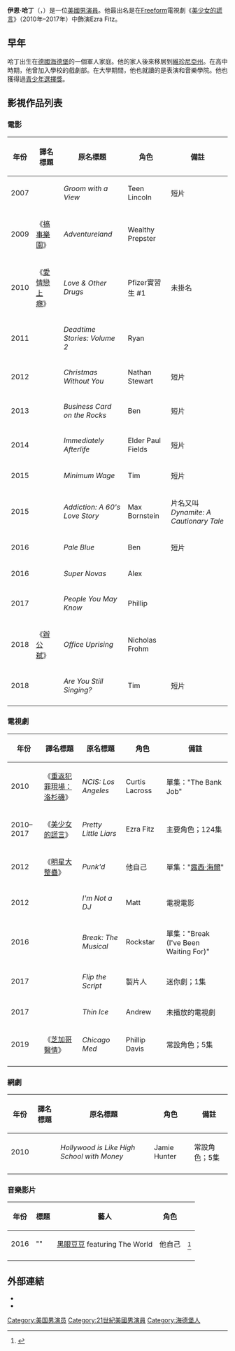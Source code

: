 {{noteTA
|G1=Movie
|G2=TV
|1=zh-hk:維珍尼亞州;zh-tw:維吉尼亞州;zh-cn:弗吉尼亚州;
}}
{{Infobox person
| name                  = 伊恩·哈丁<br />Ian Harding
| birth_name            =
| birth_date            = {{birth date and age|1986|9|16}}
| birth_place           = [[德國|德國]][[巴登-符騰堡州|巴登-符騰堡州]][[海德堡|海德堡]]
| occupation            = [[演員|演員]]
| yearsactive           = 2007年–現在
}}
'''伊恩·哈丁'''（{{lang-en|'''Ian Harding'''}}，{{bd|1986年|9月16日}}）是一位[[美國|美國]][[男演員|男演員]]。他最出名是在[[Freeform|Freeform]]電視劇《[[美少女的謊言|美少女的謊言]]》（2010年–2017年）中飾演Ezra Fitz。

== 早年 ==
哈丁出生在[[德國|德國]][[海德堡|海德堡]]的一個軍人家庭。他的家人後來移居到[[維珍尼亞州|維珍尼亞州]]。在高中時期，他曾加入學校的戲劇部。在大學期間，他也就讀的是表演和音樂學院。他也獲得過[[青少年選擇獎|青少年選擇獎]]。

== 影視作品列表 ==
=== 電影 ===
{| class="wikitable sortable"
|-
! 年份
! 譯名標題
! 原名標題
! 角色
! class="unsortable" | 備註
|-
| 2007
| {{n/a}}
| ''Groom with a View''
| Teen Lincoln
| 短片
|-
| 2009
| 《[[搞事樂園|搞事樂園]]》
| ''Adventureland''
| Wealthy Prepster
|
|-
| 2010
| 《[[愛情戀上癮|愛情戀上癮]]》
| ''Love & Other Drugs''
| Pfizer實習生 #1 
| 未掛名
|-
| 2011
| {{n/a}}
| ''Deadtime Stories: Volume 2''
| Ryan
|
|-
| 2012
| {{n/a}}
| ''Christmas Without You''
| Nathan Stewart
| 短片
|-
| 2013
| {{n/a}}
| ''Business Card on the Rocks''
| Ben
| 短片
|-
| 2014
| {{n/a}}
| ''Immediately Afterlife''
| Elder Paul Fields
| 短片
|-
| 2015
| {{n/a}}
| ''Minimum Wage''
| Tim
| 短片
|-
| 2015
| {{n/a}}
| ''Addiction: A 60's Love Story''
| Max Bornstein
| 片名又叫''Dynamite: A Cautionary Tale''
|-
| 2016
| {{n/a}}
| ''Pale Blue''
| Ben 
| 短片
|-
| 2016
| {{n/a}}
| ''Super Novas''
| Alex
|
|-
| 2017
| {{n/a}}
| ''People You May Know''
| Phillip
|
|-
| 2018
| 《[[辦公弑|辦公弑]]》
| ''Office Uprising''
| Nicholas Frohm
|
|-
| 2018
| {{n/a}}
| ''Are You Still Singing?''
| Tim
| 短片
|-
|}

=== 電視劇 ===
{| class="wikitable sortable"
|-
! 年份
! 譯名標題
! 原名標題
! 角色
! class="unsortable" | 備註
|-
| 2010
| 《[[重返犯罪現場：洛杉磯|重返犯罪現場：洛杉磯]]》
| ''NCIS: Los Angeles''
| Curtis Lacross
| 單集："The Bank Job"
|-
| 2010–2017
| 《[[美少女的謊言|美少女的謊言]]》
| ''Pretty Little Liars''
| Ezra Fitz
| 主要角色；124集
|-
| 2012
| 《[[明星大整蠱|明星大整蠱]]》
|  ''Punk'd''
| 他自己
| 單集："[[露西·海爾|露西·海爾]]"
|-
| 2012
| {{n/a}}
| ''I'm Not a DJ''
| Matt
| 電視電影
|-
| 2016
| {{n/a}}
| ''Break: The Musical''
| Rockstar
| 單集："Break (I've Been Waiting For)"
|-
| 2017
| {{n/a}}
| ''Flip the Script''
| 製片人
| 迷你劇；1集
|-
| 2017
| {{n/a}}
| ''Thin Ice''
| Andrew
| 未播放的電視劇
|-
| 2019
| 《[[芝加哥醫情|芝加哥醫情]]》
| ''Chicago Med''
| Phillip Davis
| 常設角色；5集
|-
|}

=== 網劇 ===
{| class="wikitable sortable"
|-
! 年份
! 譯名標題
! 原名標題
! 角色
! class="unsortable" | 備註
|-
| 2010
| {{n/a}}
| ''Hollywood is Like High School with Money''
| Jamie Hunter
| 常設角色；5集
|-
|}

=== 音樂影片 ===
{| class="wikitable sortable"
|-
! 年份
! 標題
! 藝人
! 角色
! scope="col"| {{abbr|Ref.|Reference}} 
|-
| 2016
| "{{link-en|Where Is the Love?|Where Is the Love?#2016 version}}"
| [[黑眼豆豆|黑眼豆豆]] featuring The World
| 他自己
| <ref>{{Cite web |url = https://www.youtube.com/watch?v=YsRMoWYGLNA |title = The Black Eyed Peas - #WHERESTHELOVE ft. The World (Video) |publisher = YouTube |language = en |accessdate = 2019-04-08 |archive-date = 2018-12-27 |archive-url = https://web.archive.org/web/20181227105858/https://www.youtube.com/watch?v=YsRMoWYGLNA |dead-url = no }}</ref>
|-
|}

== 外部連結 ==
* {{IMDb name|2870406}}
* {{Twitter}}

[[Category:美国男演员|Category:美国男演员]]
[[Category:21世紀美國男演員|Category:21世紀美國男演員]]
[[Category:海德堡人|Category:海德堡人]]